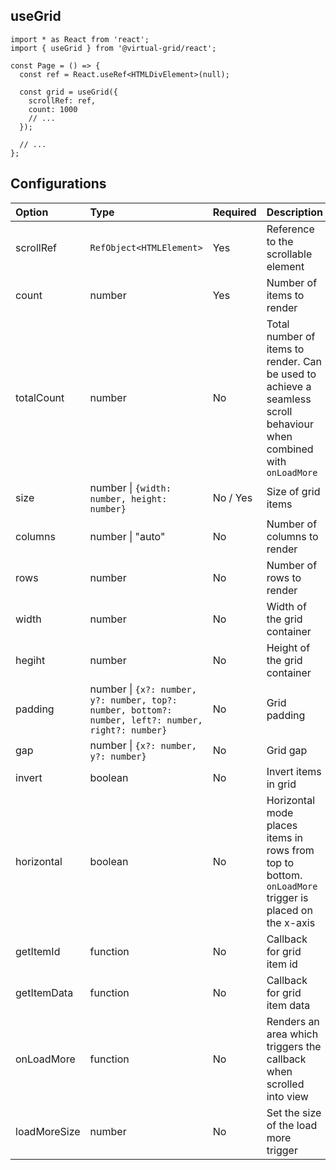 ## useGrid

```tsx copy
import * as React from 'react';
import { useGrid } from '@virtual-grid/react';

const Page = () => {
  const ref = React.useRef<HTMLDivElement>(null);

  const grid = useGrid({
    scrollRef: ref,
    count: 1000
    // ...
  });

  // ...
};
```

## Configurations

| Option       | Type                                                                                               | Required | Description                                                                                                         |
| :----------- | :------------------------------------------------------------------------------------------------- | :------- | ------------------------------------------------------------------------------------------------------------------- |
| scrollRef    | `RefObject<HTMLElement>`                                                                           | Yes      | Reference to the scrollable element                                                                                 |
| count        | number                                                                                             | Yes      | Number of items to render                                                                                           |
| totalCount   | number                                                                                             | No       | Total number of items to render. Can be used to achieve a seamless scroll behaviour when combined with `onLoadMore` |
| size         | number \| `{width: number, height: number}`                                                        | No / Yes | Size of grid items                                                                                                  |
| columns      | number \| "auto"                                                                                   | No       | Number of columns to render                                                                                         |
| rows         | number                                                                                             | No       | Number of rows to render                                                                                            |
| width        | number                                                                                             | No       | Width of the grid container                                                                                         |
| hegiht       | number                                                                                             | No       | Height of the grid container                                                                                        |
| padding      | number \| `{x?: number, y?: number, top?: number, bottom?: number, left?: number, right?: number}` | No       | Grid padding                                                                                                        |
| gap          | number \| `{x?: number, y?: number}`                                                               | No       | Grid gap                                                                                                            |
| invert       | boolean                                                                                            | No       | Invert items in grid                                                                                                |
| horizontal   | boolean                                                                                            | No       | Horizontal mode places items in rows from top to bottom. `onLoadMore` trigger is placed on the x-axis               |
| getItemId    | function                                                                                           | No       | Callback for grid item id                                                                                           |
| getItemData  | function                                                                                           | No       | Callback for grid item data                                                                                         |
| onLoadMore   | function                                                                                           | No       | Renders an area which triggers the callback when scrolled into view                                                 |
| loadMoreSize | number                                                                                             | No       | Set the size of the load more trigger                                                                               |
